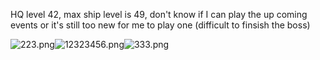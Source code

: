HQ level 42, max ship level is 49, don't know if I can play the up coming events or it's still too new for me to play one (difficult to finsish the boss)

[[File:223.png|thumb]][[File:12323456.png|thumb]][[File:333.png|thumb]]<ac_metadata title="can I play in this event and clear the easy mode?"> </ac_metadata>